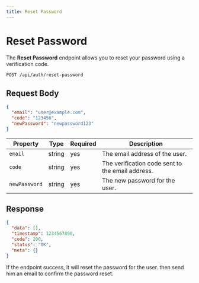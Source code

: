 ```yaml
---
title: Reset Password
---
```



# Reset Password

The **Reset Password** endpoint allows you to reset your password using a verification code.

```bash
POST /api/auth/reset-password
```

## Request Body

```json
{
  "email": "user@example.com",
  "code": "123456",
  "newPassword": "newpassword123"
}
```

| Property | Type | Required | Description |
|----------|------|----------|-------------|
| `email` | string | yes | The email address of the user. |
| `code` | string | yes | The verification code sent to the email address. |
| `newPassword` | string | yes | The new password for the user. |

## Response

```json
{
  "data": [],
  "timestamp": 1234567890,
  "code": 200,
  "status": "OK",
  "meta": {}
}
```

<Callout type='info'>
  If the endpoint success, it will reset the password for the user. then send him an email to confirm the password reset.
</Callout>
